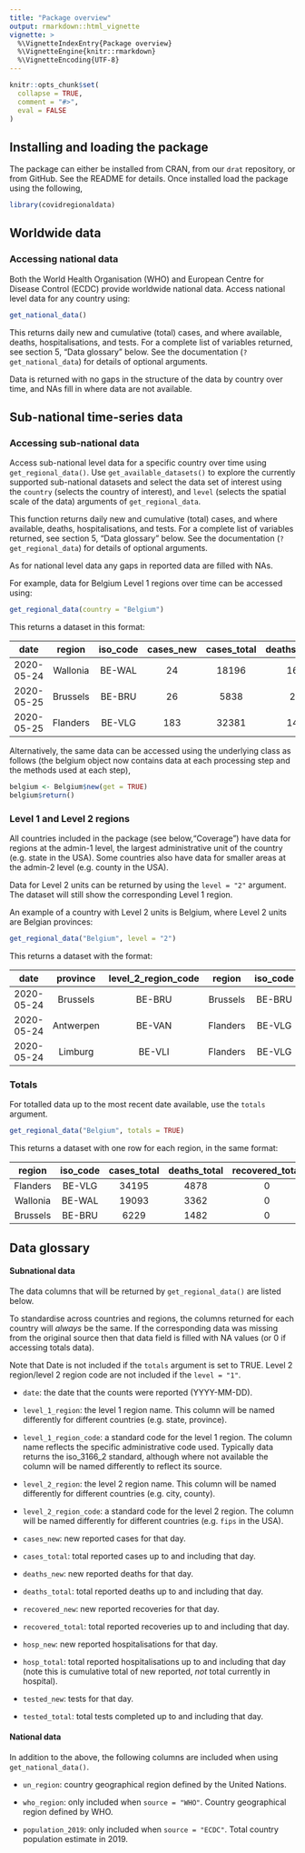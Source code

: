 ```yaml
---
title: "Package overview"
output: rmarkdown::html_vignette
vignette: >
  %\VignetteIndexEntry{Package overview}
  %\VignetteEngine{knitr::rmarkdown}
  %\VignetteEncoding{UTF-8}
---
```


```r
knitr::opts_chunk$set(
  collapse = TRUE,
  comment = "#>",
  eval = FALSE
)
```

## Installing and loading the package

The package can either be installed from CRAN, from our `drat` repository, or from GitHub. See the README for details. Once installed load the package using the following,

```r
library(covidregionaldata)
```

## Worldwide data

### Accessing national data

Both the World Health Organisation (WHO) and European Centre for Disease Control (ECDC) provide worldwide national data. Access national level data for any country using:

```r
get_national_data()
```

This returns daily new and cumulative (total) cases, and where available, deaths, hospitalisations, and tests. For a complete list of variables returned, see section 5, "Data glossary" below. See the documentation (`?get_national_data`) for details of optional arguments.

Data is returned with no gaps in the structure of the data by country over time, and NAs fill in where data are not available.

## Sub-national time-series data

### Accessing sub-national data

Access sub-national level data for a specific country over time using `get_regional_data()`. Use `get_available_datasets()` to explore the currently supported sub-national datasets and select the data set of interest using the `country` (selects the country of interest), and `level` (selects the spatial scale of the data) arguments of `get_regional_data`.

This function returns daily new and cumulative (total) cases, and where available, deaths, hospitalisations, and tests. For a complete list of variables returned, see section 5, "Data glossary" below. See the documentation (`?get_regional_data`) for details of optional arguments.

As for national level data any gaps in reported data are filled with NAs.

For example, data for Belgium Level 1 regions over time can be accessed using:

```r
get_regional_data(country = "Belgium")
```
This returns a dataset in this format:

**date**|**region**|**iso\_code**|**cases\_new**|**cases\_total**|**deaths\_new**|**deaths\_total**|**recovered\_new**|**recovered\_total**|**hosp\_new**|**hosp\_total**|**tested\_new**|**tested\_total**
:-----:|:-----:|:-----:|:-----:|:-----:|:-----:|:-----:|:-----:|:-----:|:-----:|:-----:|:-----:|:-----:
2020-05-24|Wallonia|BE-WAL|24|18196|16|3251|NA|NA|8|5126|NA|NA
2020-05-25|Brussels|BE-BRU|26|5838|2|1421|NA|NA|6|2533|NA|NA
2020-05-25|Flanders|BE-VLG|183|32381|14|4681|NA|NA|29|9334|NA|NA

Alternatively, the same data can be accessed using the underlying class as follows (the belgium object now contains data at each processing step and the methods used at each step), 

```r
belgium <- Belgium$new(get = TRUE)
belgium$return()
```
### Level 1 and Level 2 regions

All countries included in the package (see below,"Coverage") have data for regions at the admin-1 level, the largest administrative unit of the country (e.g. state in the USA). Some countries also have data for smaller areas at the admin-2 level (e.g. county in the USA).

Data for Level 2 units can be returned by using the `level = "2"` argument. The dataset will still show the corresponding Level 1 region.

An example of a country with Level 2 units is Belgium, where Level 2 units are Belgian provinces:

```r
get_regional_data("Belgium", level = "2")
```
This returns a dataset with the format:

**date**|**province**|**level\_2\_region\_code**|**region**|**iso\_code**|**cases\_new**|**cases\_total**|**deaths\_new**|**deaths\_total**|**recovered\_new**|**recovered\_total**|**hosp\_new**|**hosp\_total**|**tested\_new**|**tested\_total**
:-----:|:-----:|:-----:|:-----:|:-----:|:-----:|:-----:|:-----:|:-----:|:-----:|:-----:|:-----:|:-----:|:-----:|:-----:
2020-05-24|Brussels|BE-BRU|Brussels|BE-BRU|7|5812|NA|NA|NA|NA|4|2527|NA|NA
2020-05-24|Antwerpen|BE-VAN|Flanders|BE-VLG|16|7905|NA|NA|NA|NA|5|2510|NA|NA
2020-05-24|Limburg|BE-VLI|Flanders|BE-VLG|14|6126|NA|NA|NA|NA|2|1848|NA|NA

### Totals

For totalled data up to the most recent date available, use the `totals` argument.

```r
get_regional_data("Belgium", totals = TRUE)
```
This returns a dataset with one row for each region, in the same format:

**region**|**iso\_code**|**cases\_total**|**deaths\_total**|**recovered\_total**|**hosp\_total**|**tested\_total**
:-----:|:-----:|:-----:|:-----:|:-----:|:-----:|:-----:
Flanders|BE-VLG|34195|4878|0|9694|0
Wallonia|BE-WAL|19093|3362|0|5321|0
Brussels|BE-BRU|6229|1482|0|2657|0

## Data glossary

#### Subnational data

The data columns that will be returned by `get_regional_data()` are listed below.

To standardise across countries and regions, the columns returned for each country will _always_ be the same. If the corresponding data was missing from the original source then that data field is filled with NA values (or 0 if accessing totals data).

Note that Date is not included if the `totals` argument is set to TRUE. Level 2 region/level 2 region code are not included if the `level = "1"`.

* `date`: the date that the counts were reported (YYYY-MM-DD).

* `level_1_region`: the level 1 region name. This column will be named differently for different countries (e.g. state, province).

* `level_1_region_code`: a standard code for the level 1 region. The column name reflects the specific administrative code used. Typically data returns the iso_3166_2 standard, although where not available the column will be named differently to reflect its source.

* `level_2_region`: the level 2 region name. This column will be named differently for different countries (e.g. city, county).

* `level_2_region_code`: a standard code for the level 2 region. The column will be named differently for different countries (e.g. `fips` in the USA).

* `cases_new`: new reported cases for that day.

* `cases_total`: total reported cases up to and including that day.

* `deaths_new`: new reported deaths for that day.

* `deaths_total`: total reported deaths up to and including that day.

* `recovered_new`: new reported recoveries for that day.

* `recovered_total`: total reported recoveries up to and including that day.

* `hosp_new`: new reported hospitalisations for that day.

* `hosp_total`: total reported hospitalisations up to and including that day (note this is cumulative total of new reported, _not_ total currently in hospital).

* `tested_new`: tests for that day.

* `tested_total`: total tests completed up to and including that day.

#### National data

In addition to the above, the following columns are included when using `get_national_data()`.

* `un_region`: country geographical region defined by the United Nations.

* `who_region`: only included when `source = "WHO"`. Country geographical region defined by WHO.

* `population_2019`: only included when `source = "ECDC"`. Total country population estimate in 2019.
